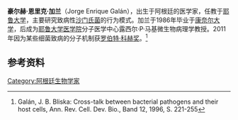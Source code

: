 {{expand|time=2013-10-14T07:10:08+00:00}}
'''豪尔赫·恩里克·加兰'''（Jorge Enrique Galán），出生于阿根廷的医学家，任教于[[耶鲁大学|耶鲁大学]]，主要研究致病性[[沙门氏菌|沙门氏菌]]的行为模式。加兰于1986年毕业于[[康奈尔大学|康奈尔大学]]，后成为[[耶鲁大学医学院|耶鲁大学医学院]]分子医学中心露西尔·P·马基微生物病理学教授。2011年因为某些细菌致病的分子机制获[[罗伯特·科赫奖|罗伯特·科赫奖]]。<ref>Galán, J. B. Bliska: Cross-talk between bacterial pathogens and their host cells, Ann. Rev. Cell. Dev. Bio., Band 12, 1996, S. 221-255</ref>

==参考资料==
{{reflist}}

[[Category:阿根廷生物学家|Category:阿根廷生物学家]]